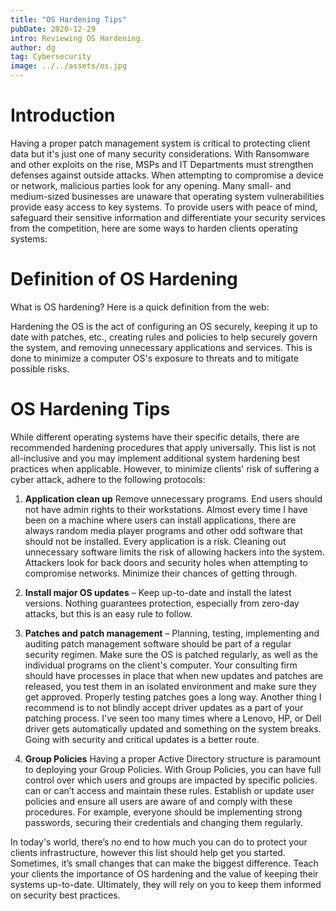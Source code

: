 ```yaml
---
title: "OS Hardening Tips"
pubDate: 2020-12-29
intro: Reviewing OS Hardening.
author: dg
tag: Cybersecurity
image: ../../assets/os.jpg
---
```


# Introduction

Having a proper patch management system is critical to protecting client data but it's just one of many security considerations. With Ransomware and other exploits on the rise, MSPs and IT Departments must strengthen defenses against outside attacks. When attempting to compromise a device or network, malicious parties look for any opening. Many small- and medium-sized businesses are unaware that operating system vulnerabilities provide easy access to key systems. To provide users with peace of mind, safeguard their sensitive information and differentiate your security services from the competition, here are some ways to harden clients operating systems:

# Definition of OS Hardening

What is OS hardening? Here is a quick definition from the web:

Hardening the OS is the act of configuring an OS securely, keeping it up to date with patches, etc., creating rules and policies to help securely govern the system, and removing unnecessary applications and services. This is done to minimize a computer OS's exposure to threats and to mitigate possible risks.

# OS Hardening Tips

While different operating systems have their specific details, there are recommended hardening procedures that apply universally. This list is not all-inclusive and you may implement additional system hardening best practices when applicable. However, to minimize clients' risk of suffering a cyber attack, adhere to the following protocols:

1. **Application clean up** Remove unnecessary programs. End users should not have admin rights to their workstations. Almost every time I have been on a machine where users can install applications, there are always random media player programs and other odd software that should not be installed. Every application is a risk. Cleaning out unnecessary software limits the risk of allowing hackers into the system. Attackers look for back doors and security holes when attempting to compromise networks. Minimize their chances of getting through.
    
2. **Install major OS updates** – Keep up-to-date and install the latest versions. Nothing guarantees protection, especially from zero-day attacks, but this is an easy rule to follow.
    
3. **Patches and patch management** – Planning, testing, implementing and auditing patch management software should be part of a regular security regimen. Make sure the OS is patched regularly, as well as the individual programs on the client's computer. Your consulting firm should have processes in place that when new updates and patches are released, you test them in an isolated environment and make sure they get approved. Properly testing patches goes a long way. Another thing I recommend is to not blindly accept driver updates as a part of your patching process. I've seen too many times where a Lenovo, HP, or Dell driver gets automatically updated and something on the system breaks. Going with security and critical updates is a better route.
    
4. **Group Policies** Having a proper Active Directory structure is paramount to deploying your Group Policies. With Group Policies, you can have full control over which users and groups are impacted by specific policies. can or can’t access and maintain these rules. Establish or update user policies and ensure all users are aware of and comply with these procedures. For example, everyone should be implementing strong passwords, securing their credentials and changing them regularly.
    

In today's world, there’s no end to how much you can do to protect your clients infrastructure, however this list should help get you started. Sometimes, it’s small changes that can make the biggest difference. Teach your clients the importance of OS hardening and the value of keeping their systems up-to-date. Ultimately, they will rely on you to keep them informed on security best practices.
